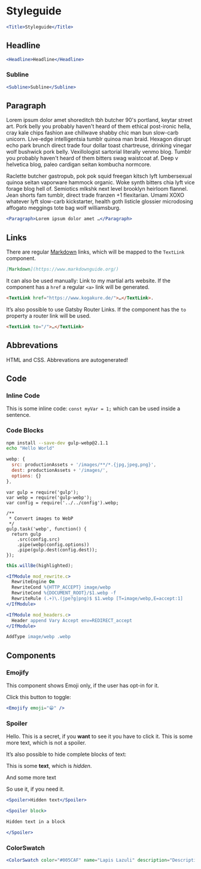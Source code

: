 <SEO title="Styleguide" pathname="/styleguide/" />

# Styleguide <Emojify emoji="💅" />

```jsx
<Title>Styleguide</Title>
```

## Headline <Emojify emoji="💄" />

```jsx
<Headline>Headline</Headline>
```

### Subline <Emojify emoji="👩‍🎤" />

```jsx
<Subline>Subline</Subline>
```

## Paragraph

<Paragraph>Lorem ipsum dolor amet shoreditch tbh butcher 90's portland, keytar street art. Pork belly you probably haven't heard of them ethical post-ironic hella, cray kale chips fashion axe chillwave shabby chic man bun slow-carb unicorn. Live-edge intelligentsia tumblr quinoa man braid. Hexagon disrupt echo park brunch direct <Emojify emoji="🖋" /> trade four dollar toast chartreuse, drinking vinegar wolf bushwick pork belly. Vexillologist sartorial literally venmo blog. Tumblr you probably haven't heard of them bitters swag waistcoat af. Deep v helvetica blog, paleo cardigan seitan kombucha normcore.</Paragraph>

<Paragraph>Raclette butcher gastropub, pok pok squid freegan kitsch lyft lumbersexual quinoa seitan vaporware hammock organic. Woke synth bitters chia lyft vice forage blog hell of. Semiotics mlkshk next level brooklyn heirloom flannel. Jean shorts fam tumblr, direct trade franzen +1 flexitarian. Umami XOXO whatever lyft slow-carb kickstarter, health goth listicle glossier microdosing affogato meggings tote bag wolf williamsburg.</Paragraph>

```jsx
<Paragraph>Lorem ipsum dolor amet …</Paragraph>
```

## Links

There are regular [Markdown](https://www.markdownguide.org/) links, which will be mapped to the `TextLink` component.

```md
[Markdown](https://www.markdownguide.org/)
```

It can also be used manually: <TextLink href="https://www.kogakure.de/">Link to my martial arts website</TextLink>. If the component has a `href` a regular `<a>` link will be generated.

```md
<TextLink href="https://www.kogakure.de/">…</TextLink>.
```

It’s also possible to use <TextLink to="/">Gatsby Router Links</TextLink>. If the component has the `to` property a router link will be used.

```md
<TextLink to="/">…</TextLink>
```

## Abbrevations

HTML and CSS. Abbrevations are autogenerated!

## Code

### Inline Code

This is some inline code: `const myVar = 1;` which can be used inside a sentence.

### Code Blocks

```sh
npm install --save-dev gulp-webp@2.1.1
echo "Hello World"
```

```js
webp: {
  src: productionAssets + '/images/**/*.{jpg,jpeg,png}',
  dest: productionAssets + '/images/',
  options: {}
},
```

```js{2,10-12}
var gulp = require('gulp');
var webp = require('gulp-webp');
var config = require('../../config').webp;

/**
 * Convert images to WebP
 */
gulp.task('webp', function() {
  return gulp
    .src(config.src)
    .pipe(webp(config.options))
    .pipe(gulp.dest(config.dest));
});
```

```js
this.willBe(highlighted);
```

```apache
<IfModule mod_rewrite.c>
  RewriteEngine On
  RewriteCond %{HTTP_ACCEPT} image/webp
  RewriteCond %{DOCUMENT_ROOT}/$1.webp -f
  RewriteRule (.+)\.(jpe?g|png)$ $1.webp [T=image/webp,E=accept:1]
</IfModule>

<IfModule mod_headers.c>
  Header append Vary Accept env=REDIRECT_accept
</IfModule>

AddType image/webp .webp
```

## Components

### Emojify


This component shows Emoji only, if the user has opt-in for it.

Click this button to toggle: <EmojifyToggle />

<Emojify emoji="😁" />

```jsx
<Emojify emoji="😁" />
```

### Spoiler

Hello. <Spoiler>This is a secret, if you **want** to see it you have to click it.</Spoiler> This is some more text, which is not a spoiler.

It’s also possible to hide complete blocks of text:

<Spoiler block>

This is some **text**, which is _hidden_.

And some more text

</Spoiler>

So use it, if you need it.

```jsx
<Spoiler>Hidden text</Spoiler>

<Spoiler block>

Hidden text in a block

</Spoiler>
```

### ColorSwatch

<div style={{ display: 'flex', justifyContent: 'space-between' }}>

<ColorSwatch
  color="#005CAF"
  name="Lapis Lazuli"
  description="The soft, slightly purplish blue associated with the semi-precious stone."
/>

<ColorSwatch
  color="#0B346E"
  name="Royal Blue"
  description="A rich pruplish blue associated with the British royal family."
/>

<ColorSwatch
  color="#7B90D2"
  name="Salvia Blue"
  description="The purplish blue of salvia flowers."
/>

<ColorSwatch
  color="#6E75A4"
  name="Lavender Gray"
  description="Gray with a hint of pale purple."
/>

</div>

```jsx
<ColorSwatch color="#005CAF" name="Lapis Lazuli" description="Description" />
```
